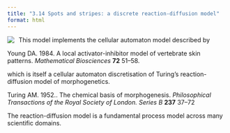 ```yaml
---
title: "3.14 Spots and stripes: a discrete reaction-diffusion model"
format: html
---
```


[![](3.14-spots-and-stripes.png)](3.14-spots-and-stripes.nlogo){style="float:left; margin-right:10px; margin-bottom:5px;"} This model implements the cellular automaton model described by

Young DA. 1984. A local activator-inhibitor model of vertebrate skin patterns. _Mathematical Biosciences_ **72** 51–58.

which is itself a cellular automaton discretisation of Turing’s reaction-diffusion model of morphogenetics.

Turing AM. 1952.. The chemical basis of morphogenesis. _Philosophical Transactions of the Royal Society of London. Series B_ **237** 37–72

The reaction-diffusion model is a fundamental process model across many scientific domains.